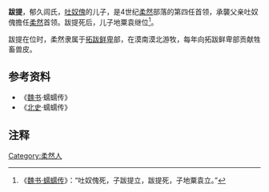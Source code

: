 '''跋提'''，郁久闾氏，[[吐奴傀|吐奴傀]]的儿子，是4世纪[[柔然|柔然]]部落的第四任首领，承襲父亲吐奴傀擔任[[柔然|柔然]]首领。跋提死后，儿子地粟袁继位<ref>《[[s:魏书/卷103|魏书·蠕蠕传]]》：“吐奴傀死，子跋提立，跋提死，子地粟袁立。”</ref>。

跋提在位时，柔然隶属于[[拓跋鲜卑|拓跋鲜卑]]部，在漠南漠北游牧，每年向拓跋鲜卑部贡献牲畜兽皮。
{{start box}}
{{s-before|[[吐奴傀|吐奴傀]]}}
{{s-title|[[柔然|柔然]]首领}}
{{s-after|[[地粟袁|地粟袁]]}}
{{end box}}
{{柔然可汗}}
==参考资料==
*《[[魏书|魏书]]·蠕蠕传》
*《[[北史|北史]]·蠕蠕传》

==注释==
{{Reflist|2}}

[[Category:柔然人|Category:柔然人]]
